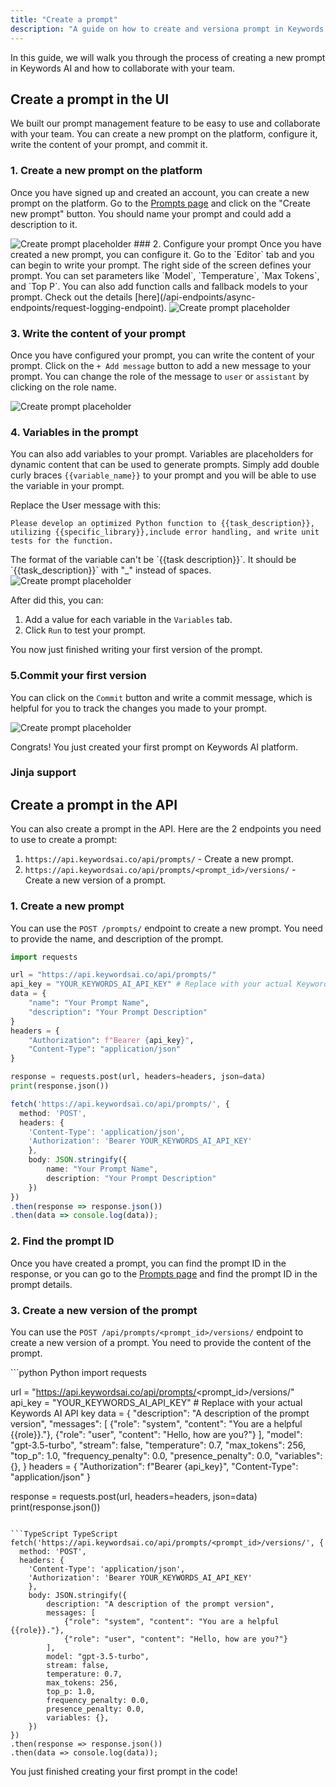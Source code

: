 ```yaml
---
title: "Create a prompt"
description: "A guide on how to create and versiona prompt in Keywords AI."
---
```


In this guide, we will walk you through the process of creating a new prompt in Keywords AI and how to collaborate with your team.

## Create a prompt in the UI
We built our prompt management feature to be easy to use and collaborate with your team. You can create a new prompt on the platform, configure it, write the content of your prompt, and commit it.
### 1. Create a new prompt on the platform
Once you have signed up and created an account, you can create a new prompt on the platform. Go to the [Prompts page](https://platform.keywordsai.co/platform/prompts) and click on the "Create new prompt" button. You should name your prompt and could add a description to it.

<img src="https://keywordsai-static.s3.us-east-1.amazonaws.com/docs/get-started/create-new-prompt.png" alt="Create prompt placeholder" />
### 2. Configure your prompt
Once you have created a new prompt, you can configure it. Go to the `Editor` tab and you can begin to write your prompt. The right side of the screen defines your prompt. You can set parameters like `Model`, `Temperature`, `Max Tokens`, and `Top P`. You can also add function calls and fallback models to your prompt. Check out the details [here](/api-endpoints/async-endpoints/request-logging-endpoint).

<img src="https://keywordsai-static.s3.us-east-1.amazonaws.com/docs/get-started/configure-prompt.png" alt="Create prompt placeholder" />

### 3. Write the content of your prompt
Once you have configured your prompt, you can write the content of your prompt. Click on the `+ Add message` button to add a new message to your prompt. You can change the role of the message to `user` or `assistant` by clicking on the role name.

<img src="https://keywordsai-static.s3.us-east-1.amazonaws.com/docs/get-started/write-prompt.png" alt="Create prompt placeholder" />

### 4. Variables in the prompt
You can also add variables to your prompt. Variables are placeholders for dynamic content that can be used to generate prompts. Simply add double curly braces `{{variable_name}}` to your prompt and you will be able to use the variable in your prompt.

Replace the User message with this:
```
Please develop an optimized Python function to {{task_description}}, 
utilizing {{specific_library}},include error handling, and write unit tests for the function.
```
<Note>
The format of the variable can't be `{{task description}}`. It should be `{{task_description}}` with "_" instead of spaces.
</Note>
<img src="https://keywordsai-static.s3.us-east-1.amazonaws.com/docs/get-started/prompt-variables.png" alt="Create prompt placeholder" />

After did this, you can:
1. Add a value for each variable in the `Variables` tab.
2. Click `Run` to test your prompt.

You now just finished writing your first version of the prompt.
### 5.Commit your first version
You can click on the `Commit` button and write a commit message, which is helpful for you to track the changes you made to your prompt.

<img src="https://keywordsai-static.s3.us-east-1.amazonaws.com/docs/get-started/prompt-commit.png" alt="Create prompt placeholder" />

Congrats! You just created your first prompt on Keywords AI platform.


### Jinja support


## Create a prompt in the API
You can also create a prompt in the API. Here are the 2 endpoints you need to use to create a prompt:

1. `https://api.keywordsai.co/api/prompts/` - Create a new prompt.
2. `https://api.keywordsai.co/api/prompts/<prompt_id>/versions/` - Create a new version of a prompt.


### 1. Create a new prompt
You can use the `POST /prompts/` endpoint to create a new prompt. You need to provide the name, and description of the prompt.
<CodeGroup>
```python Python {6-7}
import requests

url = "https://api.keywordsai.co/api/prompts/"
api_key = "YOUR_KEYWORDS_AI_API_KEY" # Replace with your actual Keywords AI API key
data = {
    "name": "Your Prompt Name",
    "description": "Your Prompt Description"
}
headers = {
    "Authorization": f"Bearer {api_key}",
    "Content-Type": "application/json"
}

response = requests.post(url, headers=headers, json=data)
print(response.json())
```

```TypeScript TypeScript {8-9}
fetch('https://api.keywordsai.co/api/prompts/', {
  method: 'POST',
  headers: {
    'Content-Type': 'application/json',
    'Authorization': 'Bearer YOUR_KEYWORDS_AI_API_KEY'
    },
    body: JSON.stringify({
        name: "Your Prompt Name",
        description: "Your Prompt Description"
    })
})
.then(response => response.json())
.then(data => console.log(data));
```
</CodeGroup>

### 2. Find the prompt ID
Once you have created a prompt, you can find the prompt ID in the response, or you can go to the [Prompts page](https://platform.keywordsai.co/platform/prompts) and find the prompt ID in the prompt details.

### 3. Create a new version of the prompt
You can use the `POST /api/prompts/<prompt_id>/versions/` endpoint to create a new version of a prompt. You need to provide the content of the prompt.

<CodeGroup>
```python Python
import requests

url = "https://api.keywordsai.co/api/prompts/<prompt_id>/versions/"
api_key = "YOUR_KEYWORDS_AI_API_KEY" # Replace with your actual Keywords AI API key
data = {
"description": "A description of the prompt version",
  "messages": [
    {"role": "system", "content": "You are a helpful {{role}}."},
    {"role": "user", "content": "Hello, how are you?"}
  ],
  "model": "gpt-3.5-turbo",
  "stream": false,
  "temperature": 0.7,
  "max_tokens": 256,
  "top_p": 1.0,
  "frequency_penalty": 0.0,
  "presence_penalty": 0.0,
  "variables": {},
}
headers = {
    "Authorization": f"Bearer {api_key}",
    "Content-Type": "application/json"
}

response = requests.post(url, headers=headers, json=data)
print(response.json())
```

```TypeScript TypeScript
fetch('https://api.keywordsai.co/api/prompts/<prompt_id>/versions/', {
  method: 'POST',
  headers: {
    'Content-Type': 'application/json',
    'Authorization': 'Bearer YOUR_KEYWORDS_AI_API_KEY'
    },
    body: JSON.stringify({
        description: "A description of the prompt version",
        messages: [
            {"role": "system", "content": "You are a helpful {{role}}."},
            {"role": "user", "content": "Hello, how are you?"}
        ],
        model: "gpt-3.5-turbo",
        stream: false,
        temperature: 0.7,
        max_tokens: 256,
        top_p: 1.0,
        frequency_penalty: 0.0,
        presence_penalty: 0.0,
        variables: {},
    })
})
.then(response => response.json())
.then(data => console.log(data));
```
</CodeGroup>

You just finished creating your first prompt in the code!